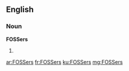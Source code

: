 ==English==

===Noun===
'''FOSSers'''

# {{plural of|FOSSer}}

[[ar:FOSSers]]
[[fr:FOSSers]]
[[ku:FOSSers]]
[[mg:FOSSers]]